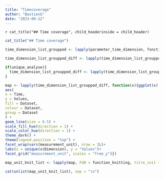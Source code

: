 ```yaml
---
title: "Timecoverage"
author: "BastienG"
date: "2023-09-12"
---
```


`r cat_title("## Time coverage", child_headerinside = child_header)`

```r

cat_title("## Time coverage")

```



```r

time_dimension_list_groupped <- lapply(parameter_time_dimension, fonction_groupement, init = init, final = final)

time_dimension_list_groupped_diff <- lapply(time_dimension_list_groupped, function(x){x %>%dplyr::mutate(Time = as.Date(Precision))%>%  dplyr::rename(`Values dataset 1` = "value_sum_1",`Values dataset 2` = "value_sum_2")%>% pivot_longer(cols = c(`Values dataset 1`, `Values dataset 2`), names_to = "Dataset", values_to ="Values") %>%dplyr::mutate(Dataset = dplyr::case_when(Dataset == "Values dataset 1" ~ titre_1 , TRUE ~ titre_2)) %>% dplyr::distinct()})

```


```r

if(unique_analyse){
  time_dimension_list_groupped_diff <- lapply(time_dimension_list_groupped_diff, function(x){x %>% filter(Values!=0)})
}

map <- lapply(time_dimension_list_groupped_diff, function(x){ggplot(x) +
aes(
x = Time,
y = Values,
fill = Dataset,
colour = Dataset,
group = Dataset
) +
geom_line(size = 0.5) +
scale_fill_hue(direction = 1) +
scale_color_hue(direction = 1) +
theme_dark() +
theme(legend.position = "top") +
facet_wrap(vars(measurement_unit), nrow = 2L)+
labs(x = unique(x$Dimension), y = "Values")+
facet_grid("measurement_unit", scales = "free_y")})

```


```r

map_unit_knit_list <- lapply(map, FUN = function_knitting, titre_init = titre_1, titre_final = titre_2,  folder = "Temporal", difference = FALSE, unique_analyse= unique_analyse)

```

```r

cat(unlist(map_unit_knit_list), sep = "\n")

```



